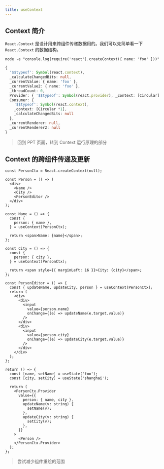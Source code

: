 ```yaml
---
title: useContext
---
```


## Context 简介

`React.Context` 是设计用来跨组件传递数据用的。我们可以先简单看一下 `React.Context` 的数据结构。

```shell
node -e "console.log(require('react').createContext({ name: 'foo' }))"
```

```ts
{
  '$$typeof': Symbol(react.context),
  _calculateChangedBits: null,
  _currentValue: { name: 'foo' },
  _currentValue2: { name: 'foo' },
  _threadCount: 0,
  Provider: { '$$typeof': Symbol(react.provider), _context: [Circular] },
  Consumer: {
    '$$typeof': Symbol(react.context),
    _context: [Circular *1],
    _calculateChangedBits: null
  },
  _currentRenderer: null,
  _currentRenderer2: null
}
```

> 回到 PPT 页面，转到 Context 运行原理的部分

## Context 的跨组件传递及更新

```tsx live
const PersonCtx = React.createContext(null);

const Person = () => (
  <div>
    <Name />
    <City />
    <PersonEditor />
  </div>
);

const Name = () => {
  const {
    person: { name },
  } = useContext(PersonCtx);

  return <span>Name: {name}</span>;
};

const City = () => {
  const {
    person: { city },
  } = useContext(PersonCtx);

  return <span style={{ marginLeft: 16 }}>City: {city}</span>;
};

const PersonEditor = () => {
  const { updateName, updateCity, person } = useContext(PersonCtx);
  return (
    <div>
      <div>
        <input
          value={person.name}
          onChange={(e) => updateName(e.target.value)}
        />
      </div>
      <div>
        <input
          value={person.city}
          onChange={(e) => updateCity(e.target.value)}
        />
      </div>
    </div>
  );
};

return () => {
  const [name, setName] = useState('foo');
  const [city, setCity] = useState('shanghai');

  return (
    <PersonCtx.Provider
      value={{
        person: { name, city },
        updateName(v: string) {
          setName(v);
        },
        updateCity(v: string) {
          setCity(v);
        },
      }}
    >
      <Person />
    </PersonCtx.Provider>
  );
};
```

> 尝试减少组件重绘的范围
